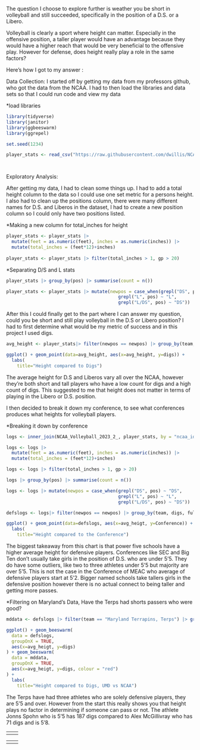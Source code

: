 The question I choose to explore further is weather you be short in volleyball and still succeeded, specifically in the position of a D.S. or a Libero.

Volleyball is clearly a sport where height can matter. Especially in the offensive position, a taller player would have an advantage because they would have a higher reach that would be very beneficial to the offensive play. However for defense, does height really play a role in the same factors?

Here's how I got to my answer :

Data Collection: I started off by getting my data from my professors github, who got the data from the NCAA. I had to then load the libraries and data sets so that I could run code and view my data

\*load libraries

```r
library(tidyverse)
library(janitor)
library(ggbeeswarm)
library(ggrepel)

set.seed(1234)
```

```r

player_stats <- read_csv("https://raw.githubusercontent.com/dwillis/NCAAWomensVolleyballData/refs/heads/main/data/ncaa_womens_volleyball_playerstats_2023.csv")




```

Exploratory Analysis:

After getting my data, I had to clean some things up. I had to add a total height column to the data so I could use one set metric for a persons height. I also had to clean up the positions column, there were many different names for D.S. and Liberos in the dataset, I had to create a new position column so I could only have two positions listed.

\*Making a new column for total_inches for height

```r
player_stats <- player_stats |> 
  mutate(feet = as.numeric(feet), inches = as.numeric(inches)) |>
  mutate(total_inches = (feet*12)+inches)  
  
player_stats <- player_stats |> filter(total_inches > 1, gp > 20)
```

\*Separating D/S and L stats

```r
player_stats |> group_by(pos) |> summarise(count = n())

player_stats <- player_stats |> mutate(newpos = case_when(grepl("DS", pos) ~ "DS",
                                          grepl("L", pos) ~ "L",
                                          grepl("L/DS", pos) ~ "DS"))

```

After this I could finally get to the part where I can answer my question, could you be short and still play volleyball in the D.S or Libero position? I had to first determine what would be my metric of success and in this project I used digs.

```r
avg_height <- player_stats|> filter(newpos == newpos) |> group_by(team, digs, full_name) |> summarise(avg_height = total_inches) 
```

```r
ggplot() + geom_point(data=avg_height, aes(x=avg_height, y=digs)) + 
  labs(
    title="Height compared to Digs")
```

The average height for D.S and Liberos vary all over the NCAA, however they're both short and tall players who have a low count for digs and a high count of digs. This suggested to me that height does not matter in terms of playing in the Libero or D.S. position.

I then decided to break it down my conference, to see what conferences produces what heights for volleyball players.

\*Breaking it down by conference

```r
logs <- inner_join(NCAA_Volleyball_2023_2_, player_stats, by = "ncaa_id")

```

```r
logs <- logs |> 
  mutate(feet = as.numeric(feet), inches = as.numeric(inches)) |>
  mutate(total_inches = (feet*12)+inches)  

logs <- logs |> filter(total_inches > 1, gp > 20)
```

```r
logs |> group_by(pos) |> summarise(count = n())

logs <- logs |> mutate(newpos = case_when(grepl("DS", pos) ~ "DS",
                                          grepl("L", pos) ~ "L",
                                          grepl("L/DS", pos) ~ "DS"))

```

```r
defslogs <- logs|> filter(newpos == newpos) |> group_by(team, digs, full_name, Conference) |> summarise(avg_heigt = total_inches) 
```

```r
ggplot() + geom_point(data=defslogs, aes(x=avg_heigt, y=Conference)) + 
  labs(
    title="Height compared to the Conference")
```

The biggest takeaway from this chart is that power five schools have a higher average height for defensive players. Conferences like SEC and Big Ten don't usually take girls in the position of D.S. who are under 5'5. They do have some outliers, like two to three athletes under 5'5 but majority are over 5'5. This is not the case in the Conference of MEAC who average of defensive players start at 5'2. Bigger named schools take tallers girls in the defensive position however there is no actual connect to being taller and getting more passes.

\*Filtering on Maryland's Data, Have the Terps had shorts passers who were good?

```r
mddata <- defslogs |> filter(team == "Maryland Terrapins, Terps") |> group_by(digs, avg_heigt, full_name) |> summarise(count=n())
```

```r
ggplot() + geom_beeswarm(
  data = defslogs, 
  groupOnX = TRUE,
  aes(x=avg_heigt, y=digs)
) + geom_beeswarm(
  data = mddata, 
  groupOnX = TRUE,
  aes(x=avg_heigt, y=digs, colour = "red")
) + 
  labs(
    title="Height compared to Digs, UMD vs NCAA")
```

The Terps have had three athletes who are solely defensive players, they are 5'5 and over. However from the start this really shows you that height plays no factor in determining if someone can pass or not. The athlete Jonns Spohn who is 5'5 has 187 digs compared to Alex McGillivray who has 71 digs and is 5'8.

|     |     |
|-----|-----|
|     |     |

|     |     |
|-----|-----|
|     |     |
